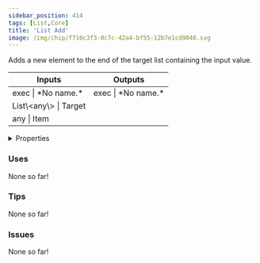 ```yaml
---
sidebar_position: 414
tags: [List,Core]
title: 'List Add'
image: /img/chip/f716c3f3-0c7c-42a4-bf55-12b7e1cd9040.svg
---
```


Adds a new element to the end of the target list containing the input value.



<IChip uuid="f716c3f3-0c7c-42a4-bf55-12b7e1cd9040"/>

<table><thead><tr><th>Inputs</th><th>Outputs</th></tr></thead><tbody><tr><td>exec | *No name.*</td><td>exec | *No name.*</td></tr><tr><td>List\&lt;any\&gt; | Target</td><td /></tr><tr><td>any | Item</td><td /></tr></tbody></table>

<details>
  <summary>Properties</summary>
  <div>
    <div>
    <table>
      <tbody>
        <tr>
          <td>Is beta required?</td>
          <td>No</td>
        </tr>
        <tr>
          <td>Is chip a trolling risk?</td>
          <td>No</td>
        </tr>
        <tr>
          <td>Is chip a role assignment risk?</td>
          <td>No</td>
        </tr>
        <tr>
          <td>Chip UUID</td>
          <td>f716c3f3-0c7c-42a4-bf55-12b7e1cd9040</td>
        </tr>
        <tr>
          <td>Room availability</td>
          <td>Available everywhere</td>
        </tr>
      </tbody>
    </table>
    </div>
  </div>
</details>

### Uses

None so far!

### Tips

None so far!

### Issues

None so far!